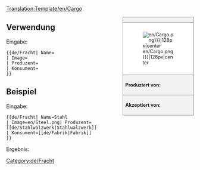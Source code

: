 <noinclude>[[Translation:Template/en/Cargo]]</noinclude><noinclude></noinclude><!--
--><div style="float:right; width:15em; font-size:90%; border:1px solid gray; background-color:#f2f2f2; margin-left:1em; margin-bottom:1em">
<div style="text-align:center; border-bottom:1px solid gray"><strong>{{{Name|Fracht}}}</strong></div>
<div style="padding:1em; background-color:white">[[File:{{{Image|en/Cargo.png}}}|128px|center]]</div>
<div style="border-top:1px solid gray; padding:0.5em"><strong>Produziert von:</strong> {{{Produzent}}}</div>
<div style="border-top:1px solid gray; padding:0.5em"><strong>Akzeptiert von:</strong> {{{Konsument}}}</div>
</div><noinclude>

{{en/-}}
==Verwendung==
Eingabe:
<pre>{{de/Fracht| Name=
| Image=
| Produzent=
| Konsument=
}}</pre>

==Beispiel==
Eingabe:
<pre>{{de/Fracht| Name=Stahl
| Image=en/Steel.png| Produzent=[[de/Stahlwalzwerk|Stahlwalzwerk]]
| Konsument=[[de/Fabrik|Fabrik]]
}}</pre>
Ergebnis:
{{de/Fracht| Name=Stahl
| Image=en/Steel.png| Produzent=[[de/Stahlwalzwerk|Stahlwalzwerk]]
| Konsument=[[de/Fabrik|Fabrik]]
}}
</noinclude><includeonly>[[Category:de/Fracht]]</includeonly>